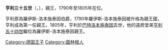 {{Unreferenced|time=2020-12-02T04:32:42+00:00}}
{{Infobox noble
| name        = 亨利三十五世
| succession  = 羅伊斯-洛本施泰因親王
| reign       = 1790年 — 1805年
| successor   = [[亨利五十四世_(羅伊斯-洛本施泰因)|亨利五十四世]]
| birth_date  = 1738年
| birth_place = [[巴特洛本施泰因|巴特洛本施泰因]]
| death_date  = 1805年
| death_place = 巴特洛本施泰因
| noble family= [[羅伊斯統治者列表|羅伊斯家族]]
| father      = [[亨利二世_(羅伊斯-洛本施泰因)|羅伊斯-洛本施泰因伯爵亨利二世]]
}}
'''亨利三十五世'''（{{lang-de|Heinrich XXXV.}}，{{bd|1738年||1805年}}），{{le|羅伊斯-洛本施泰因|Reuss-Lobenstein}}親王，1790年至1805年在位。

亨利原為羅伊斯-洛本施泰因伯爵，1790年羅伊斯-洛本施泰因被升格為親王國，亨利成為第一任親王。1805年，亨利於[[巴特洛本施泰因|巴特洛本施泰因]]去世，他的遠房堂弟[[亨利五十四世_(羅伊斯-洛本施泰因)|亨利五十四世]]繼位為羅伊斯-洛本施泰因親王。

[[Category:德国王子|Category:德国王子]]
[[Category:圖林根人|Category:圖林根人]]